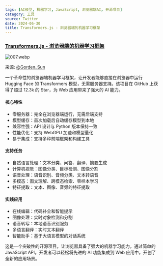 ```yaml
---
tags: [AI模型, 机器学习, JavaScript, 浏览器端AI, 开源项目]
category: 工具
source: Twitter
date: 2024-06-30
title: Transformers.js - 浏览器端的机器学习框架
---
```


### [Transformers.js - 浏览器端的机器学习框架](https://github.com/xenova/transformers.js)

![007.webp](https://img.mengpeng.tech/i/2024/11/24/6742f9b2a71b7.webp)  

来源: [@Gorden_Sun](https://x.com/Gorden_Sun/status/1811413444853416290)  


一个革命性的浏览器端机器学习框架，让开发者能够直接在浏览器中运行 Hugging Face 的 Transformers 模型，无需服务器支持。该项目在 GitHub 上获得了超过 12.3k 的 Star，为 Web 应用带来了强大的 AI 能力。

#### 核心特性
- 零服务器：完全在浏览器端运行，无需后端支持
- 模型缓存：首次加载后自动缓存模型到本地
- 兼容性强：API 设计与 Python 版本保持一致
- 性能优化：支持 WebGPU 加速和模型量化
- 易于集成：支持多种前端框架和构建工具

#### 支持任务
- 自然语言处理：文本分类、问答、翻译、摘要生成
- 计算机视觉：图像分类、目标检测、图像分割
- 语音处理：语音识别、音频分类、文本转语音
- 多模态：图文理解、跨模态检索、零样本学习
- 特征提取：文本、图像、音频的特征提取

#### 实践应用
- 在线编辑：代码补全和智能提示
- 图像处理：实时对象检测和分割
- 语音转写：本地语音识别服务
- 多语言翻译：实时文本翻译
- 智能助手：基于大语言模型的对话系统

这是一个突破性的开源项目，让浏览器具备了强大的机器学习能力。通过简单的 JavaScript API，开发者可以轻松将先进的 AI 功能集成到 Web 应用中，开创了全新的应用场景。
